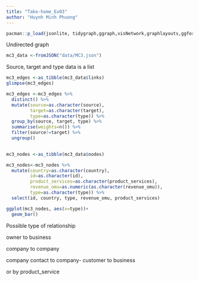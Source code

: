 ```yaml
---
title: "Take-home_Ex03"
author: "Huynh Minh Phuong"
---
```


```r
pacman::p_load(jsonlite, tidygraph,ggraph,visNetwork,graphlayouts,ggforce,tidytext,tidyverse)
```

Undirected graph

```r
mc3_data <-fromJSON("data/MC3.json")

```

Source, target and type data is a list

```r
mc3_edges <-as_tibble(mc3_data$links)
glimpse(mc3_edges)
```

```r
mc3_edges <-mc3_edges %>% 
  distinct() %>%
  mutate(source=as.character(source),
         target=as.character(target),
         type=as.character(type)) %>% 
  group_by(source, target, type) %>% 
  summarise(weights=n()) %>% 
  filter(source!=target) %>% 
  ungroup()
  
```

```r
mc3_nodes <-as_tibble(mc3_data$nodes)
```

```r
mc3_nodes<-mc3_nodes %>% 
  mutate(country=as.character(country),
         id=as.character(id),
         product_services=as.character(product_services),
         revenue_omu=as.numeric(as.character(revenue_omu)),
         type=as.character(type)) %>% 
  select(id, country, type, revenue_omu, product_services)
```

```r
ggplot(mc3_nodes, aes(x=type))+
  geom_bar()
```

Possible type of relationship

owner to business

company to company

company contact to company- customer to business

or by product_service
